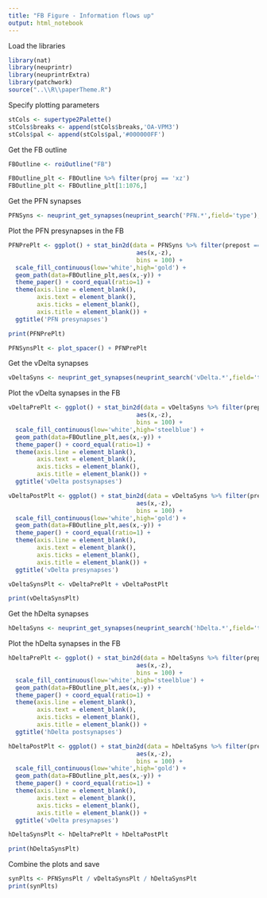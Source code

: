 ```yaml
---
title: "FB Figure - Information flows up"
output: html_notebook
---
```


Load the libraries
```r
library(nat)
library(neuprintr)
library(neuprintrExtra)
library(patchwork)
source("..\\R\\paperTheme.R")
```

Specify plotting parameters
```r
stCols <- supertype2Palette()
stCols$breaks <- append(stCols$breaks,'OA-VPM3')
stCols$pal <- append(stCols$pal,'#000000FF')
```

Get the FB outline
```r
FBOutline <- roiOutline("FB")
```
```r
FBOutline_plt <- FBOutline %>% filter(proj == 'xz')
FBOutline_plt <- FBOutline_plt[1:1076,]
```

Get the PFN synapses
```r
PFNSyns <- neuprint_get_synapses(neuprint_search('PFN.*',field='type'),roi='FB')
```

Plot the PFN presynapses in the FB
```r
PFNPrePlt <- ggplot() + stat_bin2d(data = PFNSyns %>% filter(prepost == 0),
                                    aes(x,-z),
                                    bins = 100) +
  scale_fill_continuous(low='white',high='gold') +
  geom_path(data=FBOutline_plt,aes(x,-y)) + 
  theme_paper() + coord_equal(ratio=1) + 
  theme(axis.line = element_blank(),
        axis.text = element_blank(),
        axis.ticks = element_blank(),
        axis.title = element_blank()) +
  ggtitle('PFN presynapses')

print(PFNPrePlt)

PFNSynsPlt <- plot_spacer() + PFNPrePlt
```

Get the vDelta synapses
```r
vDeltaSyns <- neuprint_get_synapses(neuprint_search('vDelta.*',field='type'),roi='FB')
```

Plot the vDelta synapses in the FB
```r
vDeltaPrePlt <- ggplot() + stat_bin2d(data = vDeltaSyns %>% filter(prepost == 1),
                                    aes(x,-z),
                                    bins = 100) +
  scale_fill_continuous(low='white',high='steelblue') +
  geom_path(data=FBOutline_plt,aes(x,-y)) + 
  theme_paper() + coord_equal(ratio=1) + 
  theme(axis.line = element_blank(),
        axis.text = element_blank(),
        axis.ticks = element_blank(),
        axis.title = element_blank()) +
  ggtitle('vDelta postsynapses')

vDeltaPostPlt <- ggplot() + stat_bin2d(data = vDeltaSyns %>% filter(prepost == 0),
                                    aes(x,-z),
                                    bins = 100) +
  scale_fill_continuous(low='white',high='gold') +
  geom_path(data=FBOutline_plt,aes(x,-y)) + 
  theme_paper() + coord_equal(ratio=1) + 
  theme(axis.line = element_blank(),
        axis.text = element_blank(),
        axis.ticks = element_blank(),
        axis.title = element_blank()) +
  ggtitle('vDelta presynapses')

vDeltaSynsPlt <- vDeltaPrePlt + vDeltaPostPlt

print(vDeltaSynsPlt)
```

Get the hDelta synapses
```r
hDeltaSyns <- neuprint_get_synapses(neuprint_search('hDelta.*',field='type'),roi='FB')
```

Plot the hDelta synapses in the FB
```r
hDeltaPrePlt <- ggplot() + stat_bin2d(data = hDeltaSyns %>% filter(prepost == 1),
                                    aes(x,-z),
                                    bins = 100) +
  scale_fill_continuous(low='white',high='steelblue') +
  geom_path(data=FBOutline_plt,aes(x,-y)) + 
  theme_paper() + coord_equal(ratio=1) + 
  theme(axis.line = element_blank(),
        axis.text = element_blank(),
        axis.ticks = element_blank(),
        axis.title = element_blank()) +
  ggtitle('hDelta postsynapses')

hDeltaPostPlt <- ggplot() + stat_bin2d(data = hDeltaSyns %>% filter(prepost == 0),
                                    aes(x,-z),
                                    bins = 100) +
  scale_fill_continuous(low='white',high='gold') +
  geom_path(data=FBOutline_plt,aes(x,-y)) + 
  theme_paper() + coord_equal(ratio=1) + 
  theme(axis.line = element_blank(),
        axis.text = element_blank(),
        axis.ticks = element_blank(),
        axis.title = element_blank()) +
  ggtitle('vDelta presynapses')

hDeltaSynsPlt <- hDeltaPrePlt + hDeltaPostPlt

print(hDeltaSynsPlt)
```

Combine the plots and save
```r
synPlts <- PFNSynsPlt / vDeltaSynsPlt / hDeltaSynsPlt
print(synPlts)
```
